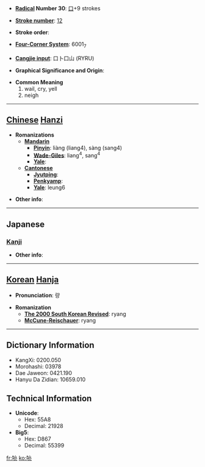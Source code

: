 * '''[[Wiktionary:Chinese radical index| Radical]] Number 30''': [[Wiktionary:Chinese radical index 口|口]]+9 strokes

* '''[[Wiktionary:Chinese total strokes index|Stroke number]]''': [[Wiktionary:Chinese total strokes index 12|12]]

* '''Stroke order''': 

* '''[[Wiktionary:Chinese four corner index|Four-Corner System]]''': 6001<sub>7</sub>

* '''[[Wiktionary:Chinese Cangjie index|Cangjie input]]''': 口卜口山 (RYRU)

* '''Graphical Significance and Origin''': 

* '''Common Meaning'''
*#wail, cry, yell
*# neigh


----

== [[Chinese]] [[Hanzi]] ==

* '''Romanizations'''
** '''[[Mandarin]]'''
*** '''[[Pinyin]]''': liàng (liang4), sàng (sang4)
*** '''[[Wade-Giles]]''': liang<sup>4</sup>, sang<sup>4</sup>
*** '''[[Yale]]''': 
** '''[[Cantonese]]'''
*** '''[[Jyutping]]''':
*** '''[[Penkyamp]]''': 
*** '''[[Yale]]''': leung6

* '''Other info''': 

----

==Japanese==
===[[Kanji]]===
{{kanji|on readings=[[りょう]] (ryō)
|kun readings=[[ほがらか]] (hogaraka)
}}

* '''Other info''':  

----

== [[Korean]] [[Hanja]] ==

* '''Pronunciation''': 량

* '''Romanization'''
** '''[[The 2000 South Korean Revised Romanization|The 2000 South Korean Revised]]''': ryang
** '''[[McCune-Reischauer]]''': ryang

----

== Dictionary Information ==

* KangXi: 0200.050
* Morohashi: 03978
* Dae Jaweon: 0421.190
* Hanyu Da Zidian: 10659.010

== Technical Information ==

* '''Unicode''':
** Hex: 55A8
** Decimal: 21928
* '''Big5''':
** Hex: D867
** Decimal: 55399

[[fr:喨]]
[[ko:喨]]